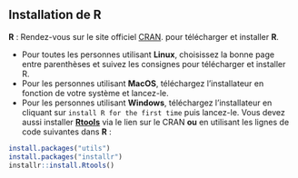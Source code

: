 ## Installation de R  {.unnumbered}

**R** : Rendez-vous sur le site officiel [CRAN](https://cran.r-project.org/). pour télécharger et installer **R**.

-   Pour toutes les personnes utilisant **Linux**, choisissez la bonne page entre parenthèses et suivez les consignes pour télécharger et installer R.
-   Pour les personnes utilisant **MacOS**, téléchargez l’installateur en fonction de votre système et lancez-le.
-   Pour les personnes utilisant **Windows**, téléchargez l’installateur en cliquant sur `install R for the first time` puis lancez-le. Vous devez aussi installer [**Rtools**](https://cran.r-project.org/) via le lien sur le CRAN **ou** en utilisant les lignes de code suivantes dans **R** :

``` r
install.packages("utils")
install.packages("installr")
installr::install.Rtools()
```
